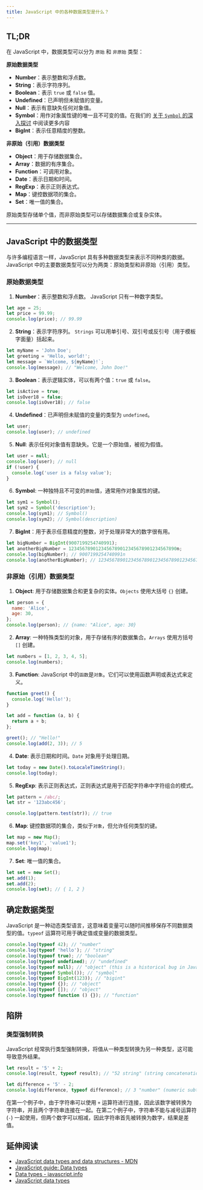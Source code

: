 ```yaml
---
title: JavaScript 中的各种数据类型是什么？
---
```


## TL;DR

在 JavaScript 中，数据类型可以分为 `原始` 和 `非原始` 类型：

**原始数据类型**

* **Number**：表示整数和浮点数。
* **String**：表示字符序列。
* **Boolean**：表示 `true` 或 `false` 值。
* **Undefined**：已声明但未赋值的变量。
* **Null**：表示有意缺失任何对象值。
* **Symbol**：用作对象属性键的唯一且不可变的值。在我们的 [关于 `Symbol` 的深入探讨](/questions/quiz/what-are-symbols-used-for) 中阅读更多内容
* **BigInt**：表示任意精度的整数。

**非原始（引用）数据类型**

* **Object**：用于存储数据集合。
* **Array**：数据的有序集合。
* **Function**：可调用对象。
* **Date**：表示日期和时间。
* **RegExp**：表示正则表达式。
* **Map**：键控数据项的集合。
* **Set**：唯一值的集合。

原始类型存储单个值，而非原始类型可以存储数据集合或复杂实体。

***

## JavaScript 中的数据类型

与许多编程语言一样，JavaScript 具有多种数据类型来表示不同种类的数据。 JavaScript 中的主要数据类型可以分为两类：原始类型和非原始（引用）类型。

### 原始数据类型

1. **Number**：表示整数和浮点数。 JavaScript 只有一种数字类型。

```js live
let age = 25;
let price = 99.99;
console.log(price); // 99.99
```

2. **String**：表示字符序列。 `Strings` 可以用单引号、双引号或反引号（用于模板字面量）括起来。

```js live
let myName = 'John Doe';
let greeting = 'Hello, world!';
let message = `Welcome, ${myName}!`;
console.log(message); // "Welcome, John Doe!"
```

3. **Boolean**：表示逻辑实体，可以有两个值：`true` 或 `false`。

```js live
let isActive = true;
let isOver18 = false;
console.log(isOver18); // false
```

4. **Undefined**：已声明但未赋值的变量的类型为 `undefined`。

```js live
let user;
console.log(user); // undefined
```

5. **Null**: 表示任何对象值有意缺失。它是一个原始值，被视为假值。

```js live
let user = null;
console.log(user); // null
if (!user) {
  console.log('user is a falsy value');
}
```

6. **Symbol**: 一种独特且不可变的`原始`值，通常用作对象属性的键。

```js
let sym1 = Symbol();
let sym2 = Symbol('description');
console.log(sym1); // Symbol()
console.log(sym2); // Symbol(description)
```

7. **BigInt**：用于表示任意精度的整数，对于处理非常大的数字很有用。

```js
let bigNumber = BigInt(9007199254740991);
let anotherBigNumber = 1234567890123456789012345678901234567890n;
console.log(bigNumber); // 9007199254740991n
console.log(anotherBigNumber); // 1234567890123456789012345678901234567890n
```

### 非原始（引用）数据类型

1. **Object**: 用于存储数据集合和更复杂的实体。`Objects` 使用大括号 `{}` 创建。

```js live
let person = {
  name: 'Alice',
  age: 30,
};
console.log(person); // {name: "Alice", age: 30}
```

2. **Array**: 一种特殊类型的对象，用于存储有序的数据集合。`Arrays` 使用方括号 `[]` 创建。

```js live
let numbers = [1, 2, 3, 4, 5];
console.log(numbers);
```

3. **Function**: JavaScript 中的`函数`是`对象`。它们可以使用函数声明或表达式来定义。

```js live
function greet() {
  console.log('Hello!');
}

let add = function (a, b) {
  return a + b;
};

greet(); // "Hello!"
console.log(add(2, 3)); // 5
```

4. **Date**: 表示日期和时间。`Date` 对象用于处理日期。

```js live
let today = new Date().toLocaleTimeString();
console.log(today);
```

5. **RegExp**: 表示正则表达式，正则表达式是用于匹配字符串中字符组合的模式。

```js live
let pattern = /abc/;
let str = '123abc456';

console.log(pattern.test(str)); // true
```

6. **Map**: 键控数据项的集合，类似于`对象`，但允许任何类型的键。

```js live
let map = new Map();
map.set('key1', 'value1');
console.log(map);
```

7. **Set**: 唯一值的集合。

```js
let set = new Set();
set.add(1);
set.add(2);
console.log(set); // { 1, 2 }
```

## 确定数据类型

JavaScript 是一种动态类型语言，这意味着变量可以随时间推移保存不同数据类型的值。`typeof` 运算符可用于确定值或变量的数据类型。

```js live
console.log(typeof 42); // "number"
console.log(typeof 'hello'); // "string"
console.log(typeof true); // "boolean"
console.log(typeof undefined); // "undefined"
console.log(typeof null); // "object" (this is a historical bug in JavaScript)
console.log(typeof Symbol()); // "symbol"
console.log(typeof BigInt(123)); // "bigint"
console.log(typeof {}); // "object"
console.log(typeof []); // "object"
console.log(typeof function () {}); // "function"
```

## 陷阱

### 类型强制转换

JavaScript 经常执行类型强制转换，将值从一种类型转换为另一种类型，这可能导致意外结果。

```js live
let result = '5' + 2;
console.log(result, typeof result); // "52 string" (string concatenation)

let difference = '5' - 2;
console.log(difference, typeof difference); // 3 "number" (numeric subtraction)
```

在第一个例子中，由于字符串可以使用 `+` 运算符进行连接，因此该数字被转换为字符串，并且两个字符串连接在一起。在第二个例子中，字符串不能与减号运算符 (`-`) 一起使用，但两个数字可以相减，因此字符串首先被转换为数字，结果是差值。

## 延伸阅读

* [JavaScript data types and data structures - MDN](https://developer.mozilla.org/en-US/docs/Web/JavaScript/Data_structures)
* [JavaScript guide: Data types](https://www.linkedin.com/pulse/javascript-guide-data-types-mila-mirovi%C4%87-jykmf)
* [Data types - javascript.info](https://javascript.info/types)
* [JavaScript data types](https://www.programiz.com/javascript/data-types)

